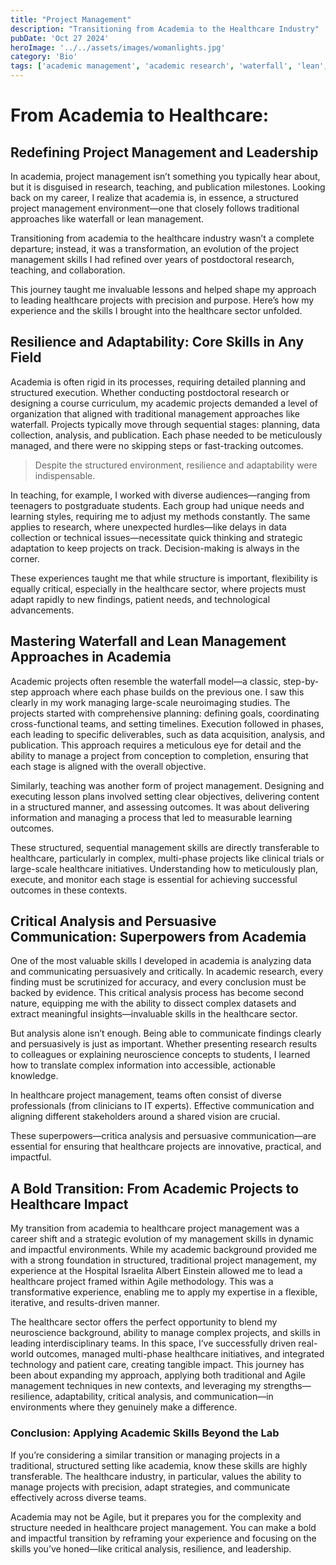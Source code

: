 ```yaml
---
title: "Project Management"
description: "Transitioning from Academia to the Healthcare Industry"
pubDate: 'Oct 27 2024'
heroImage: '../../assets/images/womanlights.jpg'
category: 'Bio'
tags: ['academic management', 'academic research', 'waterfall', 'lean', 'Agile']
---
```


# From Academia to Healthcare: 
## Redefining Project Management and Leadership

In academia, project management isn’t something you typically hear about, but it is disguised in research, teaching, and publication milestones. Looking back on my career, I realize that academia is, in essence, a structured project management environment—one that closely follows traditional approaches like waterfall or lean management. 

Transitioning from academia to the healthcare industry wasn’t a complete departure; instead, it was a transformation, an evolution of the project management skills I had refined over years of postdoctoral research, teaching, and collaboration.

This journey taught me invaluable lessons and helped shape my approach to leading healthcare projects with precision and purpose. Here’s how my experience and the skills I brought into the healthcare sector unfolded.

## Resilience and Adaptability: Core Skills in Any Field

Academia is often rigid in its processes, requiring detailed planning and structured execution. Whether conducting postdoctoral research or designing a course curriculum, my academic projects demanded a level of organization that aligned with traditional management approaches like waterfall. Projects typically move through sequential stages: planning, data collection, analysis, and publication. Each phase needed to be meticulously managed, and there were no skipping steps or fast-tracking outcomes.

> Despite the structured environment, resilience and adaptability were indispensable. 

In teaching, for example, I worked with diverse audiences—ranging from teenagers to postgraduate students. Each group had unique needs and learning styles, requiring me to adjust my methods constantly. The same applies to research, where unexpected hurdles—like delays in data collection or technical issues—necessitate quick thinking and strategic adaptation to keep projects on track. Decision-making is always in the corner.

These experiences taught me that while structure is important, flexibility is equally critical, especially in the healthcare sector, where projects must adapt rapidly to new findings, patient needs, and technological advancements.

## Mastering Waterfall and Lean Management Approaches in Academia

Academic projects often resemble the waterfall model—a classic, step-by-step approach where each phase builds on the previous one. I saw this clearly in my work managing large-scale neuroimaging studies. The projects started with comprehensive planning: defining goals, coordinating cross-functional teams, and setting timelines. Execution followed in phases, each leading to specific deliverables, such as data acquisition, analysis, and publication. This approach requires a meticulous eye for detail and the ability to manage a project from conception to completion, ensuring that each stage is aligned with the overall objective.

Similarly, teaching was another form of project management. Designing and executing lesson plans involved setting clear objectives, delivering content in a structured manner, and assessing outcomes. It was about delivering information and managing a process that led to measurable learning outcomes.

These structured, sequential management skills are directly transferable to healthcare, particularly in complex, multi-phase projects like clinical trials or large-scale healthcare initiatives. Understanding how to meticulously plan, execute, and monitor each stage is essential for achieving successful outcomes in these contexts.

## Critical Analysis and Persuasive Communication: Superpowers from Academia

One of the most valuable skills I developed in academia is analyzing data and communicating persuasively and critically. In academic research, every finding must be scrutinized for accuracy, and every conclusion must be backed by evidence. This critical analysis process has become second nature, equipping me with the ability to dissect complex datasets and extract meaningful insights—invaluable skills in the healthcare sector.

But analysis alone isn’t enough. Being able to communicate findings clearly and persuasively is just as important. Whether presenting research results to colleagues or explaining neuroscience concepts to students, I learned how to translate complex information into accessible, actionable knowledge. 

In healthcare project management, teams often consist of diverse professionals (from clinicians to IT experts). Effective communication and aligning different stakeholders around a shared vision are crucial.

These superpowers—critica analysis and persuasive communication—are essential for ensuring that healthcare projects are innovative, practical, and impactful.

## A Bold Transition: From Academic Projects to Healthcare Impact

My transition from academia to healthcare project management was a career shift and a strategic evolution of my management skills in dynamic and impactful environments. While my academic background provided me with a strong foundation in structured, traditional project management, my experience at the Hospital Israelita Albert Einstein allowed me to lead a healthcare project framed within Agile methodology. This was a transformative experience, enabling me to apply my expertise in a flexible, iterative, and results-driven manner.

The healthcare sector offers the perfect opportunity to blend my neuroscience background, ability to manage complex projects, and skills in leading interdisciplinary teams. In this space, I’ve successfully driven real-world outcomes, managed multi-phase healthcare initiatives, and integrated technology and patient care, creating tangible impact.
This journey has been about expanding my approach, applying both traditional and Agile management techniques in new contexts, and leveraging my strengths—resilience, adaptability, critical analysis, and communication—in environments where they genuinely make a difference.

### Conclusion: Applying Academic Skills Beyond the Lab

If you’re considering a similar transition or managing projects in a traditional, structured setting like academia, know these skills are highly transferable. The healthcare industry, in particular, values the ability to manage projects with precision, adapt strategies, and communicate effectively across diverse teams.

Academia may not be Agile, but it prepares you for the complexity and structure needed in healthcare project management. You can make a bold and impactful transition by reframing your experience and focusing on the skills you’ve honed—like critical analysis, resilience, and leadership.


